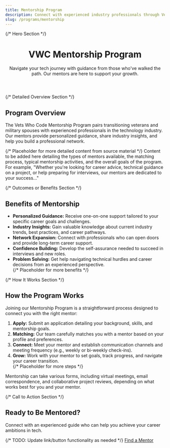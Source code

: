 ```yaml
---
title: Mentorship Program
description: Connect with experienced industry professionals through Vets Who Code's Mentorship Program and accelerate your career transition.
slug: /programs/mentorship
---
```


<div className="tw-container tw-mx-auto tw-px-4 tw-py-8 md:tw-py-12">
  {/* Hero Section */}
  <header className="tw-bg-sky-100 tw-py-12 tw-px-6 tw-rounded-lg tw-mb-12 text-center">
    <h1 className="tw-text-4xl tw-font-bold tw-mb-3">VWC Mentorship Program</h1>
    <p className="tw-text-xl tw-text-gray-700">
      Navigate your tech journey with guidance from those who've walked the path. Our mentors are here to support your growth.
    </p>
  </header>

  {/* Detailed Overview Section */}
  <section aria-labelledby="overview-title" className="tw-mb-12">
    <h2 id="overview-title" className="tw-text-3xl tw-font-semibold tw-mb-6">Program Overview</h2>
    <div className="tw-prose lg:tw-prose-xl tw-max-w-none">
      <p>
        The Vets Who Code Mentorship Program pairs transitioning veterans and military spouses with experienced professionals in the technology industry. Our mentors provide personalized guidance, share industry insights, and help you build a professional network.
      </p>
      <p>
        {/* Placeholder for more detailed content from source material */}
        Content to be added here detailing the types of mentors available, the matching process, typical mentorship activities, and the overall goals of the program. For example, "Whether you're looking for career advice, technical guidance on a project, or help preparing for interviews, our mentors are dedicated to your success..."
      </p>
    </div>
  </section>

  {/* Outcomes or Benefits Section */}
  <section aria-labelledby="benefits-title" className="tw-mb-12">
    <h2 id="benefits-title" className="tw-text-3xl tw-font-semibold tw-mb-6">Benefits of Mentorship</h2>
    <ul className="tw-list-disc tw-list-inside tw-space-y-2 tw-prose lg:tw-prose-xl tw-max-w-none">
      <li><strong>Personalized Guidance:</strong> Receive one-on-one support tailored to your specific career goals and challenges.</li>
      <li><strong>Industry Insights:</strong> Gain valuable knowledge about current industry trends, best practices, and career pathways.</li>
      <li><strong>Network Expansion:</strong> Connect with professionals who can open doors and provide long-term career support.</li>
      <li><strong>Confidence Building:</strong> Develop the self-assurance needed to succeed in interviews and new roles.</li>
      <li><strong>Problem Solving:</strong> Get help navigating technical hurdles and career decisions from an experienced perspective.</li>
      {/* Placeholder for more benefits */}
    </ul>
  </section>

  {/* How It Works Section */}
  <section aria-labelledby="how-it-works-title" className="tw-mb-12">
    <h2 id="how-it-works-title" className="tw-text-3xl tw-font-semibold tw-mb-6">How the Program Works</h2>
    <div className="tw-prose lg:tw-prose-xl tw-max-w-none">
      <p>
        Joining our Mentorship Program is a straightforward process designed to connect you with the right mentor:
      </p>
      <ol className="tw-list-decimal tw-list-inside tw-space-y-2">
        <li><strong>Apply:</strong> Submit an application detailing your background, skills, and mentorship goals.</li>
        <li><strong>Matching:</strong> Our team carefully matches you with a mentor based on your profile and preferences.</li>
        <li><strong>Connect:</strong> Meet your mentor and establish communication channels and meeting frequency (e.g., weekly or bi-weekly check-ins).</li>
        <li><strong>Grow:</strong> Work with your mentor to set goals, track progress, and navigate your career transition.</li>
        {/* Placeholder for more steps */}
      </ol>
      <p>
        Mentorship can take various forms, including virtual meetings, email correspondence, and collaborative project reviews, depending on what works best for you and your mentor.
      </p>
    </div>
  </section>

  {/* Call to Action Section */}
  <section aria-labelledby="cta-title" className="tw-text-center tw-py-12">
    <h2 id="cta-title" className="tw-text-3xl tw-font-semibold tw-mb-6">Ready to Be Mentored?</h2>
    <p className="tw-text-lg tw-text-gray-700 tw-mb-8">
      Connect with an experienced guide who can help you achieve your career ambitions in tech.
    </p>
    {/* TODO: Update link/button functionality as needed */}
    <a
      href="/apply" // Placeholder link
      className="tw-inline-block tw-bg-green-600 tw-text-white tw-font-bold tw-py-3 tw-px-8 tw-rounded-lg tw-text-lg hover:tw-bg-green-700 tw-transition-colors tw-duration-300"
    >
      Find a Mentor
    </a>
  </section>
</div>
